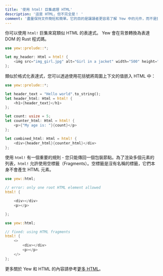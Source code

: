 ```yaml
---
title: '使用 html! 巨集處理 HTML'
description: '這是 HTML，但不完全是！ '
comment: '盡量保持文件簡短和簡單。它的目的是讓讀者更容易了解 Yew 中的元件，而不是提供正確的 API 文件'
---
```



你可以使用 `html!` 巨集來寫類似 HTML 的表達式。 Yew 會在背景轉換為表達 DOM 的 Rust 程式碼。

```rust
use yew::prelude::*;

let my_header: Html = html! {
    <img src="img_girl.jpg" alt="Girl in a jacket" width="500" height="600" />
};
```

類似於格式化表達式，您可以透過使用花括號將周圍上下文的值嵌入 HTML 中：

```rust
use yew::prelude::*;

let header_text = "Hello world".to_string();
let header_html: Html = html! {
    <h1>{header_text}</h1>
};

let count: usize = 5;
let counter_html: Html = html! {
    <p>{"My age is: "}{count}</p>
};

let combined_html: Html = html! {
    <div>{header_html}{counter_html}</div>
};
```

使用 `html!` 有一個重要的規則 - 您只能傳回一個包裝節點。為了渲染多個元素的列表，`html!` 允許使用空標籤（Fragments）。空標籤是沒有名稱的標籤，它們本身不會產生 HTML 元素。

<Tabs>
<TabItem value="Invalid" label="Invalid">

```rust , compile_fail
use yew::html;

// error: only one root HTML element allowed
html! {

    <div></div>
    <p></p>

};
```

</TabItem>
<TabItem value="Valid" label="Valid">

```rust
use yew::html;

// fixed: using HTML fragments
html! {
    <>
        <div></div>
        <p></p>
    </>
};
```

</TabItem>
</Tabs>

更多關於 Yew 和 HTML 的內容請參考[更多 HTML](concepts/html/introduction.mdx)。
